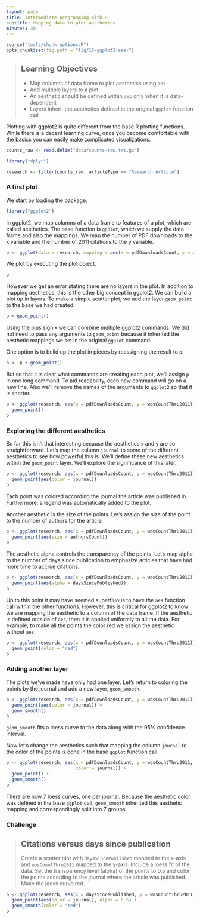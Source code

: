 ```yaml
---
layout: page
title: Intermediate programming with R
subtitle: Mapping data to plot aesthetics
minutes: 30
---
```


```r
source("tools/chunk-options.R")
opts_chunk$set(fig.path = "fig/15-ggplot2-aes-")
```

> ## Learning Objectives {.objectives}
>
> * Map columns of data frame to plot aesthetics using `aes`
> * Add multiple layers to a plot
> * An aesthetic should be defined within `aes` only when it is data-dependent
> * Layers inherit the aesthetics defined in the original `ggplot` function call

Plotting with ggplot2 is quite different from the base R plotting functions.
While there is a decent learning curve, once you become comfortable with the basics you can easily make complicated visualizations.

```r
counts_raw <- read.delim("data/counts-raw.txt.gz")
```

```r
library("dplyr")
```

```r
research <- filter(counts_raw, articleType == "Research Article")
```

### A first plot

We start by loading the package.

```r
library("ggplot2")
```

In ggplot2, we map columns of a data frame to features of a plot, which are called aesthetics.
The base function is `ggplot`, which we supply the data frame and also the mappings.
We map the number of PDF downloads to the x variable and the number of 2011 citations to the y variable.

```r
p <- ggplot(data = research, mapping = aes(x = pdfDownloadsCount, y = wosCountThru2011))
```

We plot by executing the plot object.

```r
p
```

However we get an error stating there are no layers in the plot.
In addition to mapping aesthetics, this is the other big concept in ggplot2.
We can build a plot up in layers.
To make a simple scatter plot, we add the layer `geom_point` to the base we had created.

```r
p + geom_point()
```

Using the plus sign `+` we can combine multiple ggplot2 commands.
We did not need to pass any arguments to `geom_point` because it inherited the aesthetic mappings we set in the original `ggplot` command.

One option is to build up the plot in pieces by reassigning the result to `p`.

```r
p <- p + geom_point()
```

But so that it is clear what commands are creating each plot, we'll assign `p` in one long command.
To aid readability, each new command will go on a new line.
Also we'll remove the names of the arguments to `ggplot2` so that it is shorter.

```r
p <- ggplot(research, aes(x = pdfDownloadsCount, y = wosCountThru2011)) +
  geom_point()
p
```

### Exploring the different aesthetics

So far this isn't that interesting because the aesthetics `x` and `y` are so straightforward.
Let's map the column `journal` to some of the different aesthetics to see how powerful this is.
We'll define these new aesthetics within the `geom_point` layer.
We'll explore the significance of this later.

```r
p <- ggplot(research, aes(x = pdfDownloadsCount, y = wosCountThru2011)) +
  geom_point(aes(color = journal))
p
```

Each point was colored according the journal the article was published in.
Furthermore, a legend was automatically added to the plot.

Another aesthetic is the size of the points.
Let's assign the size of the point to the number of authors for the article.

```r
p <- ggplot(research, aes(x = pdfDownloadsCount, y = wosCountThru2011)) +
  geom_point(aes(size = authorsCount))
p
```

The aesthetic alpha controls the transparency of the points.
Let's map alpha to the number of days since publication to emphasize articles that have had more time to accrue citations.

```r
p <- ggplot(research, aes(x = pdfDownloadsCount, y = wosCountThru2011)) +
  geom_point(aes(alpha = daysSincePublished))
p
```

Up to this point it may have seemed superfluous to have the `aes` function call within the other functions.
However, this is critical for ggplot2 to know we are mapping the aesthetic to a column of the data frame.
If the aesthetic is defined outside of `aes`, then it is applied uniformly to all the data.
For example, to make all the points the color red we assign the aesthetic without `aes`.

```r
p <- ggplot(research, aes(x = pdfDownloadsCount, y = wosCountThru2011)) +
  geom_point(color = "red")
p
```

### Adding another layer

The plots we've made have only had one layer.
Let's return to coloring the points by the journal and add a new layer, `geom_smooth`.

```r
p <- ggplot(research, aes(x = pdfDownloadsCount, y = wosCountThru2011)) +
  geom_point(aes(color = journal)) +
  geom_smooth()
p
```

`geom_smooth` fits a loess curve to the data along with the 95% confidence interval.

Now let's change the aesthetics such that mapping the column `journal` to the color of the points is done in the base `ggplot` function call.

```r
p <- ggplot(research, aes(x = pdfDownloadsCount, y = wosCountThru2011,
                          color = journal)) +
  geom_point() +
  geom_smooth()
p
```

There are now 7 loess curves, one per journal.
Because the aesthetic color was defined in the base `ggplot` call, `geom_smooth` inherited this aesthetic mapping and correspondingly split into 7 groups.

### Challenge

> ## Citations versus days since publication {.challenge}
>
> Create a scatter plot with `daysSincePublished` mapped to the x-axis and `wosCountThru2011` mapped to the y-axis.
> Include a loess fit of the data.
> Set the transparency level (alpha) of the points to 0.5 and color the points according to the journal where the article was published.
> Make the loess curve red.

```r
p <- ggplot(research, aes(x = daysSincePublished, y = wosCountThru2011)) +
  geom_point(aes(color = journal), alpha = 0.5) +
  geom_smooth(color = "red")
p
```
